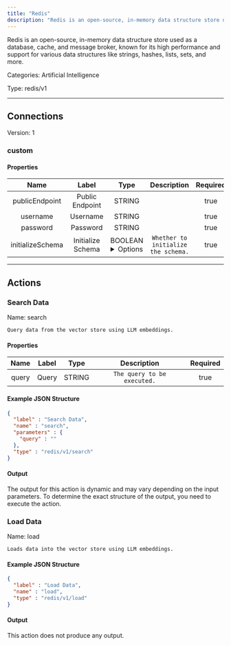 ```yaml
---
title: "Redis"
description: "Redis is an open-source, in-memory data structure store used as a database, cache, and message broker, known for its high performance and support for various data structures like strings, hashes, lists, sets, and more."
---
```


Redis is an open-source, in-memory data structure store used as a database, cache, and message broker, known for its high performance and support for various data structures like strings, hashes, lists, sets, and more.


Categories: Artificial Intelligence


Type: redis/v1

<hr />



## Connections

Version: 1


### custom

#### Properties

|      Name       |      Label     |     Type     |     Description     | Required |
|:---------------:|:--------------:|:------------:|:-------------------:|:--------:|
| publicEndpoint | Public Endpoint | STRING |  | true |
| username | Username | STRING |  | true |
| password | Password | STRING |  | true |
| initializeSchema | Initialize Schema | BOOLEAN <details> <summary> Options </summary> true, false </details> | `Whether to initialize the schema.` | true |





<hr />



## Actions


### Search Data
Name: search

`Query data from the vector store using LLM embeddings.`

#### Properties

|      Name       |      Label     |     Type     |     Description     | Required |
|:---------------:|:--------------:|:------------:|:-------------------:|:--------:|
| query | Query | STRING | `The query to be executed.` | true |

#### Example JSON Structure
```json
{
  "label" : "Search Data",
  "name" : "search",
  "parameters" : {
    "query" : ""
  },
  "type" : "redis/v1/search"
}
```

#### Output

The output for this action is dynamic and may vary depending on the input parameters. To determine the exact structure of the output, you need to execute the action.




### Load Data
Name: load

`Loads data into the vector store using LLM embeddings.`

#### Example JSON Structure
```json
{
  "label" : "Load Data",
  "name" : "load",
  "type" : "redis/v1/load"
}
```

#### Output

This action does not produce any output.






